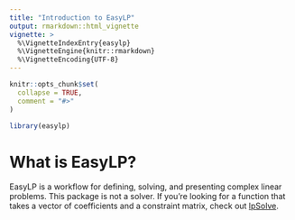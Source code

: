 ```yaml
---
title: "Introduction to EasyLP"
output: rmarkdown::html_vignette
vignette: >
  %\VignetteIndexEntry{easylp}
  %\VignetteEngine{knitr::rmarkdown}
  %\VignetteEncoding{UTF-8}
---
```


```r
knitr::opts_chunk$set(
  collapse = TRUE,
  comment = "#>"
)
```

```r
library(easylp)
```

# What is EasyLP?

EasyLP is a workflow for defining, solving, and presenting complex linear problems. This package is not a solver. If you're looking for a function that takes a vector of coefficients and a constraint matrix, check out [lpSolve](https://cran.r-project.org/web/packages/lpSolve/index.html).

